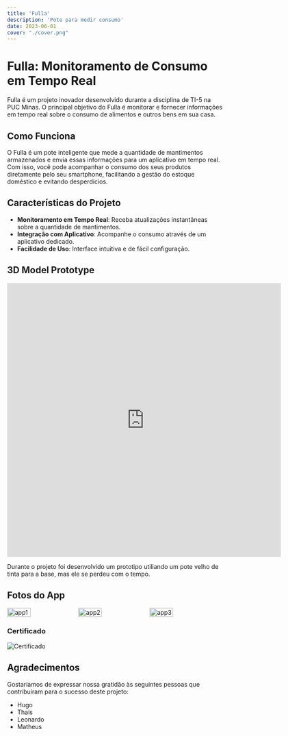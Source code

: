 ```yaml
---
title: 'Fulla'
description: 'Pote para medir consumo'
date: 2023-06-01
cover: "./cover.png"
---
```


# Fulla: Monitoramento de Consumo em Tempo Real

Fulla é um projeto inovador desenvolvido durante a disciplina de TI-5 na PUC Minas. O principal objetivo do Fulla é monitorar e fornecer informações em tempo real sobre o consumo de alimentos e outros bens em sua casa.

## Como Funciona

O Fulla é um pote inteligente que mede a quantidade de mantimentos armazenados e envia essas informações para um aplicativo em tempo real. Com isso, você pode acompanhar o consumo dos seus produtos diretamente pelo seu smartphone, facilitando a gestão do estoque doméstico e evitando desperdícios.

## Características do Projeto

- **Monitoramento em Tempo Real**: Receba atualizações instantâneas sobre a quantidade de mantimentos.
- **Integração com Aplicativo**: Acompanhe o consumo através de um aplicativo dedicado.
- **Facilidade de Uso**: Interface intuitiva e de fácil configuração.

## 3D Model Prototype

<iframe src="https://collaborate.shapr3d.com/v/2CGl2deFHb9HDJnJ-ix2l" title="Shapr3D Webviewer" width="640" height="640" frameborder="0" allow="web-share; xr-spatial-tracking" loading="lazy" scrolling="no" referrerpolicy="origin-when-cross-origin" allowfullscreen></iframe>

Durante o projeto foi desenvolvido um prototipo utiliando um pote velho de tinta para a base, mas ele se perdeu com o tempo.

## Fotos do App
<div style="display:flex; ">
    <img src="https://github.com/andre-brandao/portfolio/blob/master/public/fulla/app1.jpeg?raw=true" alt="app1" style="width:33%;"/>
    <img src="https://github.com/andre-brandao/portfolio/blob/master/public/fulla/app2.jpeg?raw=true" alt="app2" style="width:33%;"/>
    <img src="https://github.com/andre-brandao/portfolio/blob/master/public/fulla/app3.jpeg?raw=true" alt="app3" style="width:33%;"/>
</div>


### Certificado
![Certificado](https://github.com/andre-brandao/portfolio/blob/master/public/fulla/certificado.png?raw=true)

## Agradecimentos

Gostaríamos de expressar nossa gratidão às seguintes pessoas que contribuíram para o sucesso deste projeto:

- Hugo
- Thais
- Leonardo
- Matheus

